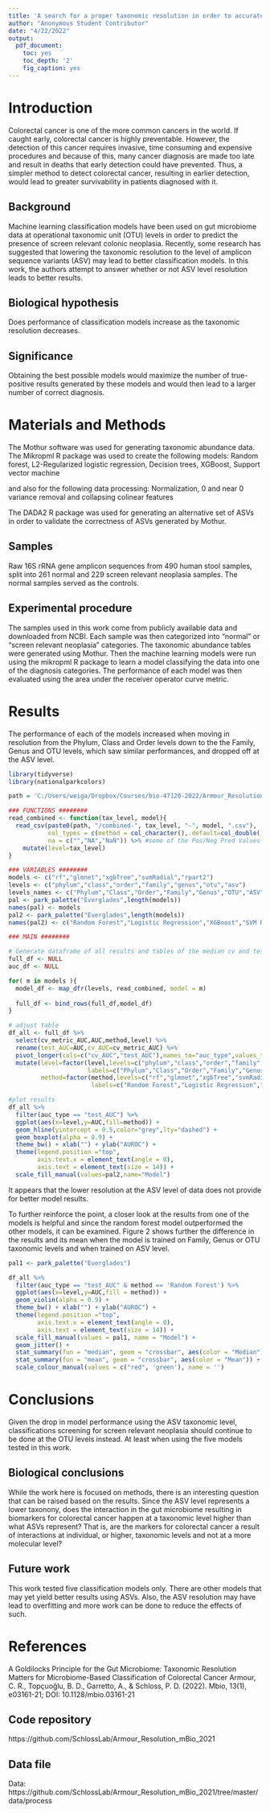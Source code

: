 ---
title: 'A search for a proper taxonomic resolution in order to accurately classify colorectal cancer'
author: "Anonymous Student Contributor"
date: "4/22/2022"
output:
  pdf_document:
    toc: yes
    toc_depth: '2'
    fig_caption: yes
---

# Introduction

Colorectal cancer is one of the more common cancers in the world. If caught early, colorectal cancer is highly preventable. However, the detection of this cancer requires invasive, time consuming and expensive procedures and because of this, many cancer diagnosis are made too late and result in deaths that early detection could have prevented. Thus, a simpler method to detect colorectal cancer, resulting in earlier detection, would lead to greater survivability in patients diagnosed with it.

## Background

Machine learning classification models have been used on gut microbiome data at operational taxonomic unit (OTU) levels in order to predict the presence of screen relevant colonic neoplasia. Recently, some research has suggested that lowering the taxonomic resolution to the level of amplicon sequence variants (ASV) may lead to better classification models. In this work, the authors attempt to answer whether or not ASV level resolution leads to better results.

## Biological hypothesis

Does performance of classification models increase as the taxonomic resolution decreases.

## Significance

Obtaining the best possible models would maximize the number of true-positive results generated by these models and would then lead to a larger number of correct diagnosis.

# Materials and Methods
The Mothur software was used for generating taxonomic abundance data.
The Mikropml R package was used to create the following models:
Random forest, L2-Regularized logistic regression, Decision trees, XGBoost, Support vector machine

and also for the following data processing:
Normalization, 0 and near 0 variance removal and collapsing colinear features

The DADA2 R package was used for generating an alternative set of ASVs in order to validate the correctness of ASVs generated by Mothur.

## Samples

Raw 16S rRNA gene amplicon sequences from 490 human stool samples, split into 261 normal and 229 screen relevant neoplasia samples. The normal samples served as the controls.

## Experimental procedure

The samples used in this work come from publicly available data and downloaded from NCBI. Each sample was then categorized into "normal" or "screen relevant neoplasia" categories. The taxonomic abundance tables were generated using Mothur. Then the machine learning models were run using the mikropml R package to learn a model classifying the data into one of the diagnosis categories. The performance of each model was then evaluated using the area under the receiver operator curve metric.

# Results

The performance of each of the models increased when moving in resolution from the Phylum, Class and Order levels down to the the Family, Genus and OTU levels, which saw similar performances, and dropped off at the ASV level.

```{r echo=FALSE, include=FALSE}
library(tidyverse)
library(nationalparkcolors)

path = 'C:/Users/weiga/Dropbox/Courses/bio-47120-2022/Armour_Resolution_mBio_2021/data/process'
```

```{r warning=FALSE, fig.cap = 'Model performance across taxonomy. Each boxplot shows AUROC values of each model per each taxonomy'}

### FUNCTIONS ########
read_combined <- function(tax_level, model){
  read_csv(paste0(path, "/combined-", tax_level, "-", model, ".csv"),
           col_types = c(method = col_character(),.default=col_double()),
           na = c("","NA","NaN")) %>% #some of the Pos/Neg Pred Values were NaN
    mutate(level=tax_level)
}

### VARIABLES ########
models <- c("rf","glmnet","xgbTree","svmRadial","rpart2")
levels <- c("phylum","class","order","family","genus","otu","asv")
levels_names <- c("Phylum","Class","Order","Family","Genus","OTU","ASV")
pal <- park_palette("Everglades",length(models))
names(pal) <- models
pal2 <- park_palette("Everglades",length(models))
names(pal2) <- c("Random Forest","Logistic Regression","XGBoost","SVM Radial","Decision Tree")

### MAIN ########

# Generate dataframe of all results and tables of the median cv and test AUCs
full_df <- NULL
auc_df <- NULL

for( m in models ){
  model_df <- map_dfr(levels, read_combined, model = m)
  
  full_df <- bind_rows(full_df,model_df)
}

# adjust table
df_all <- full_df %>%
  select(cv_metric_AUC,AUC,method,level) %>%
  rename(test_AUC=AUC,cv_AUC=cv_metric_AUC) %>%
  pivot_longer(cols=c("cv_AUC","test_AUC"),names_to="auc_type",values_to="AUC") %>%
  mutate(level=factor(level,levels=c("phylum","class","order","family","genus","otu","asv"),
                      labels=c("Phylum","Class","Order","Family","Genus","OTU","ASV")),
         method=factor(method,levels=c("rf","glmnet","xgbTree","svmRadial","rpart2"),
                       labels=c("Random Forest","Logistic Regression","XGBoost","SVM Radial","Decision                                  Tree")))

#plot results
df_all %>%
  filter(auc_type == "test_AUC") %>%
  ggplot(aes(x=level,y=AUC,fill=method)) +
  geom_hline(yintercept = 0.5,color="grey",lty="dashed") +
  geom_boxplot(alpha = 0.9) +
  theme_bw() + xlab("") + ylab("AUROC") +
  theme(legend.position ="top",
        axis.text.x = element_text(angle = 0),
        axis.text = element_text(size = 14)) +
  scale_fill_manual(values=pal2,name="Model")
```

It appears that the lower resolution at the ASV level of data does not provide for better model results.

To further reinforce the point, a closer look at the results from one of the models is helpful and since the random forest model outperformed the other models, it can be examined. Figure 2 shows further the difference in the results and its mean when the model is trained on Family, Genus or OTU taxonomic levels and when trained on ASV level.

```{r fig.cap = 'Random forest performance across taxas. The bars are the mean and the median and the black circles are each a result of 1 of 100 training runs.'}

pal1 <- park_palette("Everglades")

df_all %>%
  filter(auc_type == "test_AUC" & method == 'Random Forest') %>%
  ggplot(aes(x=level,y=AUC,fill = method)) +
  geom_violin(alpha = 0.9) +
  theme_bw() + xlab("") + ylab("AUROC") +
  theme(legend.position ="top",
        axis.text.x = element_text(angle = 0),
        axis.text = element_text(size = 14)) +
  scale_fill_manual(values = pal1, name = "Model") +
  geom_jitter() +
  stat_summary(fun = "median", geom = "crossbar", aes(color = "Median")) +
  stat_summary(fun = "mean", geom = "crossbar", aes(color = "Mean")) +
  scale_colour_manual(values = c("red", 'green'), name = '')
```

# Conclusions

Given the drop in model performance using the ASV taxonomic level, classifications screening for screen relevant neoplasia should continue to be done at the OTU levels instead. At least when using the five models tested in this work.

## Biological conclusions

While the work here is focused on methods, there is an interesting question that can be raised based on the results. Since the ASV level represents a lower taxonony, does the interaction in the gut microbiome resulting in biomarkers for colorectal cancer happen at a taxonomic level higher than what ASVs represent? That is, are the markers for colorectal cancer a result of interactions at individual, or higher, taxonomic levels and not at a more molecular level?

## Future work

This work tested five classification models only. There are other models that may yet yield better results using ASVs. Also, the ASV resolution may have lead to overfitting and more work can be done to reduce the effects of such.

# References

A Goldilocks Principle for the Gut Microbiome: Taxonomic Resolution
Matters for Microbiome-Based Classification of Colorectal Cancer Armour, C. R., Topçuoğlu, B. D., Garretto, A., & Schloss, P. D. (2022). Mbio, 13(1), e03161-21; DOI: 10.1128/mbio.03161-21

## Code repository

https://github.com/SchlossLab/Armour_Resolution_mBio_2021

## Data file

Data: https://github.com/SchlossLab/Armour_Resolution_mBio_2021/tree/master/data/process

